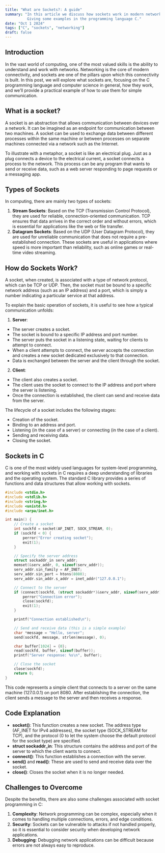 ```yaml
---
title: "What are Sockets?: A guide"
summary: "In this article we discuss how sockets work in modern networks.
          Giving some examples in the programming language C."
date: "Oct 1 2024"
tags: ["C", "sockets", "networking"]
draft: false
---
```


## Introduction

In the vast world of computing, one of the most valued skills is the ability to understand and work with networks. Networking is the core of modern connectivity, and sockets are one of the pillars upon which this connectivity is built. In this post, we will explore what sockets are, focusing on the C programming language and computer science in general, how they work, and we’ll provide a practical example of how to use them for simple communication.

## What is a socket?

A socket is an abstraction that allows communication between devices over a network. It can be imagined as an endpoint for communication between two machines. A socket can be used to exchange data between different processes within the same machine or between processes on separate machines connected via a network such as the Internet.

To illustrate with a metaphor, a socket is like an electrical plug. Just as a plug connects a device to the electrical current, a socket connects a process to the network. This process can be any program that wants to send or receive data, such as a web server responding to page requests or a messaging app.

## Types of Sockets

In computing, there are mainly two types of sockets:

1. **Stream Sockets**: Based on the TCP (Transmission Control Protocol), they are used for reliable, connection-oriented communication. TCP ensures that data arrives in the correct order and without errors, which is essential for applications like the web or file transfer.
2. **Datagram Sockets**: Based on the UDP (User Datagram Protocol), they are used for unreliable communication that does not require a pre-established connection. These sockets are useful in applications where speed is more important than reliability, such as online games or real-time video streaming.

## How do Sockets Work?

A socket, when created, is associated with a type of network protocol, which can be TCP or UDP. Then, the socket must be bound to a specific network address (such as an IP address) and a port, which is simply a number indicating a particular service at that address.

To explain the basic operation of sockets, it is useful to see how a typical communication unfolds:

1. **Server**:
- The server creates a socket.
- The socket is bound to a specific IP address and port number.
- The server puts the socket in a listening state, waiting for clients to attempt to connect.
- When a client attempts to connect, the server accepts the connection and creates a new socket dedicated exclusively to that connection.
- Data is exchanged between the server and the client through the socket.
2. **Client**:
- The client also creates a socket.
- The client uses the socket to connect to the IP address and port where the server is listening.
- Once the connection is established, the client can send and receive data from the server.

The lifecycle of a socket includes the following stages:
- Creation of the socket.
- Binding to an address and port.
- Listening (in the case of a server) or connecting (in the case of a client).
- Sending and receiving data.
- Closing the socket.

## Sockets in C

C is one of the most widely used languages for system-level programming, and working with sockets in C requires a deep understanding of libraries and the operating system. The standard C library provides a series of functions and data structures that allow working with sockets.

```c
#include <stdio.h>
#include <stdlib.h>
#include <string.h>
#include <unistd.h>
#include <arpa/inet.h>

int main() {
    // Create a socket
    int sockfd = socket(AF_INET, SOCK_STREAM, 0);
    if (sockfd < 0) {
        perror("Error creating socket");
        exit(1);
    }

    // Specify the server address
    struct sockaddr_in serv_addr;
    memset(&serv_addr, 0, sizeof(serv_addr));
    serv_addr.sin_family = AF_INET;
    serv_addr.sin_port = htons(8080);
    serv_addr.sin_addr.s_addr = inet_addr("127.0.0.1");

    // Connect to the server
    if (connect(sockfd, (struct sockaddr*)&serv_addr, sizeof(serv_addr)) < 0) {
        perror("Connection error");
        close(sockfd);
        exit(1);
    }

    printf("Connection established\n");

    // Send and receive data (this is a simple example)
    char *message = "Hello, server";
    send(sockfd, message, strlen(message), 0);

    char buffer[1024] = {0};
    read(sockfd, buffer, sizeof(buffer));
    printf("Server response: %s\n", buffer);

    // Close the socket
    close(sockfd);
    return 0;
}
```

This code represents a simple client that connects to a server on the same machine (127.0.0.1) on port 8080. After establishing the connection, the client sends a message to the server and then receives a response.

## Code Explanation
- **socket()**: This function creates a new socket. The address type (AF_INET for IPv4 addresses), the socket type (SOCK_STREAM for TCP), and the protocol (0 to let the system choose the default protocol for the socket type) are specified.
- **struct sockaddr_in**: This structure contains the address and port of the server to which the client wants to connect.
- **connect()**: This function establishes a connection with the server.
- **send()** and **read()**: These are used to send and receive data over the socket.
- **close()**: Closes the socket when it is no longer needed.

## Challenges to Overcome
Despite the benefits, there are also some challenges associated with socket programming in C:

1. **Complexity**: Network programming can be complex, especially when it comes to handling multiple connections, errors, and edge conditions.
2. **Security**: Sockets can be vulnerable to attacks if not handled properly, so it is essential to consider security when developing network applications.
3. **Debugging**: Debugging network applications can be difficult because errors are not always easy to reproduce.